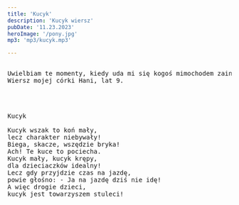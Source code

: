 ```yaml
---
title: 'Kucyk'
description: 'Kucyk wiersz'
pubDate: '11.23.2023'
heroImage: '/pony.jpg'
mp3: 'mp3/kucyk.mp3'

---
```

<pre>

Uwielbiam te momenty, kiedy uda mi się kogoś mimochodem zainspirować. 
Wiersz mojej córki Hani, lat 9.




Kucyk

Kucyk wszak to koń mały,
lecz charakter niebywały!
Biega, skacze, wszędzie bryka!
Ach! Te kuce to pociecha. 
Kucyk mały, kucyk krępy,
dla dzieciaczków idealny!
Lecz gdy przyjdzie czas na jazdę,
powie głośno: - Ja na jazdę dziś nie idę!
A więc drogie dzieci,
kucyk jest towarzyszem stuleci!


</pre>
